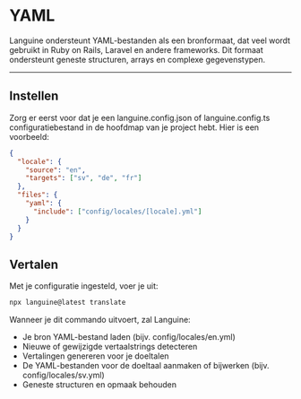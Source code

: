# YAML

Languine ondersteunt YAML-bestanden als een bronformaat, dat veel wordt gebruikt in Ruby on Rails, Laravel en andere frameworks. Dit formaat ondersteunt geneste structuren, arrays en complexe gegevenstypen.

---

## Instellen

Zorg er eerst voor dat je een languine.config.json of languine.config.ts configuratiebestand in de hoofdmap van je project hebt. Hier is een voorbeeld:

```json
{
  "locale": {
    "source": "en",
    "targets": ["sv", "de", "fr"]
  },
  "files": {
    "yaml": {
      "include": ["config/locales/[locale].yml"]
    }
  }
}
```

## Vertalen

Met je configuratie ingesteld, voer je uit:

```bash
npx languine@latest translate
```

Wanneer je dit commando uitvoert, zal Languine:

- Je bron YAML-bestand laden (bijv. config/locales/en.yml)
- Nieuwe of gewijzigde vertaalstrings detecteren
- Vertalingen genereren voor je doeltalen
- De YAML-bestanden voor de doeltaal aanmaken of bijwerken (bijv. config/locales/sv.yml)
- Geneste structuren en opmaak behouden
